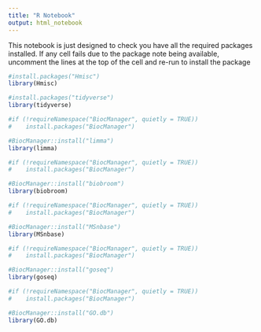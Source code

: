 ```yaml
---
title: "R Notebook"
output: html_notebook
---
```


This notebook is just designed to check you have all the required packages installed. If any cell fails due to the package note being available, uncomment the lines at the top of the cell and re-run to install the package

```r
#install.packages("Hmisc")
library(Hmisc)
```

```r
#install.packages("tidyverse")
library(tidyverse)
```

```r
#if (!requireNamespace("BiocManager", quietly = TRUE))
#    install.packages("BiocManager")

#BiocManager::install("limma")
library(limma)
```

```r
#if (!requireNamespace("BiocManager", quietly = TRUE))
#    install.packages("BiocManager")

#BiocManager::install("biobroom")
library(biobroom)
```

```r
#if (!requireNamespace("BiocManager", quietly = TRUE))
#    install.packages("BiocManager")

#BiocManager::install("MSnbase")
library(MSnbase)
```

```r
#if (!requireNamespace("BiocManager", quietly = TRUE))
#    install.packages("BiocManager")

#BiocManager::install("goseq")
library(goseq)
```

```r
#if (!requireNamespace("BiocManager", quietly = TRUE))
#    install.packages("BiocManager")

#BiocManager::install("GO.db")
library(GO.db)
```


